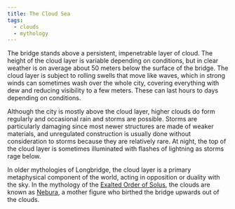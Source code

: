 ```yaml
---
title: The Cloud Sea
tags:
  - clouds
  - mythology
---
```

The bridge stands above a persistent, impenetrable layer of cloud. The height
of the cloud layer is variable depending on conditions, but in clear weather is
on average about 50 meters below the surface of the bridge. The cloud layer is
subject to rolling swells that move like waves, which in strong winds can
sometimes wash over the whole city, covering everything with dew and reducing
visibility to a few meters. These can last hours to days depending on conditions. 

Although the city is mostly above the cloud layer, higher clouds do form
regularly and occasional rain and storms are possible. Storms are particularly
damaging since most newer structures are made of weaker materials, and
unregulated construction is usually done without consideration to storms
because they are relatively rare. At night, the top of the cloud layer is
sometimes illuminated with flashes of lightning as storms rage below.

In older mythologies of Longbridge, the cloud layer is a primary metaphysical
component of the world, acting in opposition or duality with the sky. In the
mythology of the [Exalted Order of Solus](lore:order-of-solus), the clouds are
known as [Nebura](lore:nebura), a mother figure who birthed the bridge upwards
out of the clouds.
